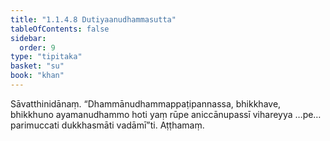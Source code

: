 ```yaml
---
title: "1.1.4.8 Dutiyaanudhammasutta"
tableOfContents: false
sidebar:
  order: 9
type: "tipitaka"
basket: "su"
book: "khan"
---
```



<DynamicBreadcrumb />

<Division number="40" book="khan" bookNo="13" page="34">

<Paragraph number="183" book="khan">
Sāvatthinidānaṃ. “Dhammānudhammappaṭipannassa, bhikkhave, bhikkhuno ayamanudhammo hoti yaṃ rūpe aniccānupassī vihareyya …pe…  parimuccati dukkhasmāti vadāmī”ti.

</Paragraph>
</Division>

<Paragraph number="184" type="center" book="khan">
Aṭṭhamaṃ.
</Paragraph>